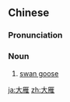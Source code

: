==Chinese==
{{zh-forms}}

===Pronunciation===
{{zh-pron
|m=dàyàn
|c=daai6 ngaan6
|cat=n
}}

===Noun===
{{zh-noun}}

# [[swan goose]]

{{zh-cat|Advanced|Birds}}

[[ja:大雁]]
[[zh:大雁]]